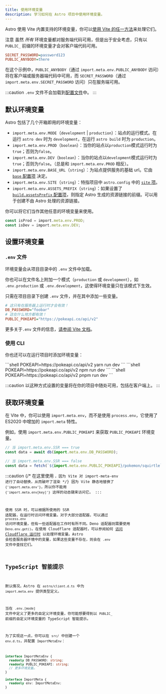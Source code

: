```yaml
---
title: 使用环境变量
description: 学习如何在 Astro 项目中使用环境变量。
---
```


Astro 使用 Vite 内置支持的环境变量，你可以[使用 Vite 的任一方法](https://cn.vitejs.dev/guide/env-and-mode.html)来处理它们。

注意 虽然 _所有_ 环境变量都对服务端代码可用，但是出于安全考虑，只有以 `PUBLIC_` 前缀的环境变量才会对客户端代码可用。

```ini title=".env"
SECRET_PASSWORD=password123
PUBLIC_ANYBODY=there
```

在这个示例中，`PUBLIC_ANYBODY`（通过 `import.meta.env.PUBLIC_ANYBODY` 访问）将在客户端或服务器端代码中可用，而 `SECRET_PASSWORD`（通过 `import.meta.env.SECRET_PASSWORD` 访问）只在服务端可用。

:::caution
`.env` 文件不会加载到[配置文件](/zh-cn/guides/configuring-astro/#环境变量)中。
:::

## 默认环境变量

Astro 包括了几个开箱即用的环境变量：

- `import.meta.env.MODE`（`development` | `production`）：站点的运行模式。在运行 `astro dev` 时为 `development`，在运行 `astro build` 时为 `production`。
- `import.meta.env.PROD`（`boolean`）：当你的站点以`production`模式运行时为`true`；否则为`false`。
- `import.meta.env.DEV`（`boolean`）：当你的站点以`development`模式运行时为`true`；否则为`false`。（总是和 `import.meta.env.PROD` 相反）。
- `import.meta.env.BASE_URL`（`string`）：为站点提供服务的基础 url。它由 [`base` 配置项](/zh-cn/reference/configuration-reference/#base) 决定。
- `import.meta.env.SITE`（`string`）：特指项目中 `astro.config` 中的 [`site` 项](/zh-cn/reference/configuration-reference/#site)。
- `import.meta.env.ASSETS_PREFIX`（`string`）：如果设置了 [`build.assetsPrefix` 配置项](/zh-cn/reference/configuration-reference/#buildassetsprefix)，则指定 Astro 生成的资源链接的前缀。可以用于创建不由 Astro 处理的资源链接。

你可以将它们当作其他任意的环境变量来使用。

```ts utils.ts
const isProd = import.meta.env.PROD;
const isDev = import.meta.env.DEV;
```

## 设置环境变量

### `.env` 文件

环境变量会从项目目录中的 `.env` 文件中加载。

你也可以在文件名上附加一个模式（`production` 或 `development`），如 `.env.production` 或 `.env.development`，这使得环境变量只在该模式下生效。

只需在项目目录下创建 `.env` 文件，并在其中添加一些变量。

```ini title=".env"
# 这只有在服务器上运行时才会有效！
DB_PASSWORD="foobar"
# 这在什么地方都有效！
PUBLIC_POKEAPI="https://pokeapi.co/api/v2"
```

更多关于`.env` 文件的信息，[请参阅 Vite 文档](https://cn.vitejs.dev/guide/env-and-mode.html#env-files)。

### 使用 CLI
你也还可以在运行项目时添加环境变量：

<PackageManagerTabs>
 <Fragment slot="yarn">
    ```shell
    POKEAPI=https://pokeapi.co/api/v2 yarn run dev
    ```
 </Fragment>
 <Fragment slot="npm">
    ```shell
    POKEAPI=https://pokeapi.co/api/v2 npm run dev
    ```
 </Fragment>
 <Fragment slot="pnpm">
    ```shell
    POKEAPI=https://pokeapi.co/api/v2 pnpm run dev
    ```
 </Fragment>
</PackageManagerTabs>

:::caution
以这种方式设置的变量将在你的项目中随处可用，包括在客户端上。
:::

## 获取环境变量

在 Vite 中，你可以使用 `import.meta.env`，而不是使用 `process.env`，它使用了 ES2020 中增加的 `import.meta` 特性。

例如，使用 `import.meta.env.PUBLIC_POKEAPI` 来获取 `PUBLIC_POKEAPI` 环境变量。

```js /(?<!//.*)import.meta.env.[A-Z_]+/
// 当 import.meta.env.SSR === true
const data = await db(import.meta.env.DB_PASSWORD);

// 当 import.meta.env.SSR === false
const data = fetch(`${import.meta.env.PUBLIC_POKEAPI}/pokemon/squirtle`);
```

:::caution
{/* 在这里使用 <code>，因为 Vite 对 import-meta-env 进行了自动替换，从而破坏了渲染 */}
因为 Vite 静态地替换了 <code>{'import.meta.env'}</code>，所以你不能用 <code>{'import.meta.env[key]'}</code> 这样的动态键来访问它。
:::

使用 SSR 时，可以根据所使用的 SSR 适配器，在运行时访问环境变量。对于大部分适配器，可以通过 `process.env` 访问环境变量，但有一些适配器在工作时有所不同。Deno 适配器则需要使用 `Deno.env.get()`。在使用 Cloudflare 适配器时，可以参阅如何 [访问 Cloudflare 运行时](/zh-cn/guides/integrations-guide/cloudflare/#cloudflare-运行时) 以处理环境变量。Astro 会检查服务器环境中的变量，如果这些变量不存在，则会在 `.env` 文件中查找它们。

## TypeScript 智能提示

默认情况，Astro 在 `astro/client.d.ts` 中为 `import.meta.env` 提供类型定义。

当在 `.env.[mode]` 文件中定义了更多的自定义环境变量，你可能想要得到以 `PUBLIC_` 前缀的自定义环境变量的 TypeScript 智能提示。

为了实现这一点，你可以在 `src/` 中创建一个 `env.d.ts`，并配置 `ImportMetaEnv`：

```ts title="src/env.d.ts"
interface ImportMetaEnv {
  readonly DB_PASSWORD: string;
  readonly PUBLIC_POKEAPI: string;
  // 更多环境变量…
}

interface ImportMeta {
  readonly env: ImportMetaEnv;
}
```
